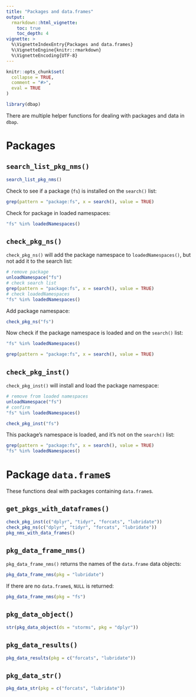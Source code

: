```yaml
---
title: "Packages and data.frames"
output: 
  rmarkdown::html_vignette:
    toc: true
    toc_depth: 4
vignette: >
  %\VignetteIndexEntry{Packages and data.frames}
  %\VignetteEngine{knitr::rmarkdown}
  %\VignetteEncoding{UTF-8}
---
```


```r
knitr::opts_chunk$set(
  collapse = TRUE,
  comment = "#>",
  eval = TRUE
)
```

```r
library(dbap)
```

There are multiple helper functions for dealing with packages and data in `dbap`. 

# Packages 

## `search_list_pkg_nms()`

```r
search_list_pkg_nms()
```


Check to see if a package (`fs`) is installed on the `search()` list:

```r
grep(pattern = "package:fs", x = search(), value = TRUE)
```

Check for package in loaded namespaces: 

```r
"fs" %in% loadedNamespaces()
```

## `check_pkg_ns()`

`check_pkg_ns()` will add the package namespace to `loadedNamespaces()`, but not add it to the search list: 

```r
# remove package
unloadNamespace("fs")
# check search list
grep(pattern = "package:fs", x = search(), value = TRUE)
# check loadedNamespaces
"fs" %in% loadedNamespaces()
```

Add package namespace: 

```r
check_pkg_ns("fs")
```

Now check if the package namespace is loaded and on the `search()` list: 

```r
"fs" %in% loadedNamespaces()
```


```r
grep(pattern = "package:fs", x = search(), value = TRUE)
```

## `check_pkg_inst()`

`check_pkg_inst()` will install and load the package namespace:

```r
# remove from loaded namespaces
unloadNamespace("fs")
# confirm
"fs" %in% loadedNamespaces()
```


```r
check_pkg_inst("fs")
```

This package's namespace is loaded, and it's not on the `search()` list: 

```r
grep(pattern = "package:fs", x = search(), value = TRUE)
"fs" %in% loadedNamespaces()
```

# Package `data.frame`s

These functions deal with packages containing `data.frame`s.

## `get_pkgs_with_dataframes()`

```r
check_pkg_inst(c("dplyr", "tidyr", "forcats", "lubridate"))
check_pkg_ns(c("dplyr", "tidyr", "forcats", "lubridate"))
pkg_nms_with_data_frames()
```


## `pkg_data_frame_nms()`

`pkg_data_frame_nms()` returns the names of the `data.frame` data objects:

```r
pkg_data_frame_nms(pkg = "lubridate")
```

If there are no `data.frame`s, `NULL` is returned: 

```r
pkg_data_frame_nms(pkg = "fs")
```

## `pkg_data_object()`

```r
str(pkg_data_object(ds = "storms", pkg = "dplyr"))
```

## `pkg_data_results()`

```r
pkg_data_results(pkg = c("forcats", "lubridate"))
```

## `pkg_data_str()`

```r
pkg_data_str(pkg = c("forcats", "lubridate"))
```
